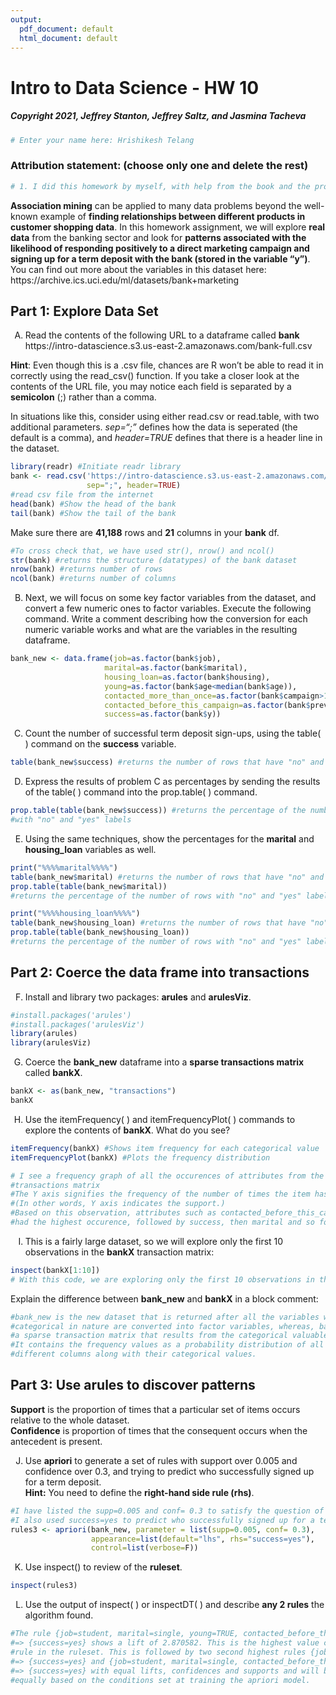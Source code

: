 ```yaml
---
output:
  pdf_document: default
  html_document: default
---
```

# Intro to Data Science - HW 10

##### Copyright 2021, Jeffrey Stanton, Jeffrey Saltz, and Jasmina Tacheva


```r
# Enter your name here: Hrishikesh Telang
```

### Attribution statement: (choose only one and delete the rest)


```r
# 1. I did this homework by myself, with help from the book and the professor.
```

**Association mining** can be applied to many data problems beyond the well-known example of **finding relationships between different products in customer shopping data**. In this homework assignment, we will explore **real data** from the banking sector and look for **patterns associated with the likelihood of responding positively to a direct marketing campaign and signing up for a term deposit with the bank (stored in the variable “y”)**. <br>
You can find out more about the variables in this dataset here: https://archive.ics.uci.edu/ml/datasets/bank+marketing

## Part 1: Explore Data Set

A.	Read the contents of the following URL to a dataframe called **bank** <br>
https://intro-datascience.s3.us-east-2.amazonaws.com/bank-full.csv

**Hint**: Even though this is a .csv file, chances are R won’t be able to read it in correctly using the read_csv() function. If you take a closer look at the contents of the URL file, you may notice each field is separated by a **semicolon** (;) rather than a comma. 

In situations like this, consider using either read.csv or read.table, with two additional parameters. *sep=";"* defines how the data is seperated (the default is a comma), and *header=TRUE* defines that there is a header line in the dataset. 


```r
library(readr) #Initiate readr library
bank <- read.csv('https://intro-datascience.s3.us-east-2.amazonaws.com/bank-full.csv', 
                 sep=";", header=TRUE)
#read csv file from the internet
head(bank) #Show the head of the bank
tail(bank) #Show the tail of the bank
```

Make sure there are **41,188** rows and **21** columns in your **bank** df.


```r
#To cross check that, we have used str(), nrow() and ncol()
str(bank) #returns the structure (datatypes) of the bank dataset
nrow(bank) #returns number of rows
ncol(bank) #returns number of columns
```

B.	Next, we will focus on some key factor variables from the dataset, and convert a few numeric ones to factor variables. Execute the following command.  Write a comment describing how the conversion for each numeric variable works and what are the variables in the resulting dataframe.


```r
bank_new <- data.frame(job=as.factor(bank$job),
                     marital=as.factor(bank$marital),
                     housing_loan=as.factor(bank$housing),
                     young=as.factor(bank$age<median(bank$age)),
                     contacted_more_than_once=as.factor(bank$campaign>1),
                     contacted_before_this_campaign=as.factor(bank$previous<0),
                     success=as.factor(bank$y))
```

C.	Count the number of successful term deposit sign-ups, using the table( ) command on the **success** variable.


```r
table(bank_new$success) #returns the number of rows that have "no" and "yes" labels
```

D.	Express the results of problem C as percentages by sending the results of the table( ) command into the prop.table( ) command.


```r
prop.table(table(bank_new$success)) #returns the percentage of the number of rows
#with "no" and "yes" labels
```

E.	Using the same techniques, show the percentages for the **marital** and **housing_loan** variables as well.


```r
print("%%%%marital%%%%")
table(bank_new$marital) #returns the number of rows that have "no" and "yes" labels
prop.table(table(bank_new$marital))
#returns the percentage of the number of rows with "no" and "yes" labels

print("%%%%housing_loan%%%%")
table(bank_new$housing_loan) #returns the number of rows that have "no" and "yes" labels
prop.table(table(bank_new$housing_loan))
#returns the percentage of the number of rows with "no" and "yes" labels
```

## Part 2: Coerce the data frame into transactions

F.	Install and library two packages: **arules** and **arulesViz**.


```r
#install.packages('arules')
#install.packages('arulesViz')
library(arules)
library(arulesViz)
```

G.	Coerce the **bank_new** dataframe into a **sparse transactions matrix** called **bankX**.


```r
bankX <- as(bank_new, "transactions")
bankX
```

H.	Use the itemFrequency( ) and itemFrequencyPlot( ) commands to explore the contents of **bankX**. What do you see?


```r
itemFrequency(bankX) #Shows item frequency for each categorical value
itemFrequencyPlot(bankX) #Plots the frequency distribution

# I see a frequency graph of all the occurences of attributes from the sparse 
#transactions matrix
#The Y axis signifies the frequency of the number of times the item has been selected.
#(In other words, Y axis indicates the support.)
#Based on this observation, attributes such as contacted_before_this_campaign has 
#had the highest occurence, followed by success, then marital and so forth.
```

I.	This is a fairly large dataset, so we will explore only the first 10 observations in the **bankX** transaction matrix: 


```r
inspect(bankX[1:10]) 
# With this code, we are exploring only the first 10 observations in the 'bankX' transaction matrix
```

Explain the difference between **bank_new** and **bankX** in a block comment:

```r
#bank_new is the new dataset that is returned after all the variables which looked
#categorical in nature are converted into factor variables, whereas, bankX is the
#a sparse transaction matrix that results from the categorical valuables of bank_new.
#It contains the frequency values as a probability distribution of all the 
#different columns along with their categorical values. 
```

## Part 3: Use arules to discover patterns

**Support** is the proportion of times that a particular set of items occurs relative to the whole dataset. <br>
**Confidence** is proportion of times that the consequent occurs when the antecedent is present. <br>

J.	Use **apriori** to generate a set of rules with support over 0.005 and confidence over 0.3, and trying to predict who successfully signed up for a term deposit. <br>
**Hint:** You need to define the **right-hand side rule (rhs)**.


```r
#I have listed the supp=0.005 and conf= 0.3 to satisfy the question of the prompt.
#I also used success=yes to predict who successfully signed up for a term deposit.
rules3 <- apriori(bank_new, parameter = list(supp=0.005, conf= 0.3), 
                  appearance=list(default="lhs", rhs="success=yes"), 
                  control=list(verbose=F))
```

K.	Use inspect() to review of the **ruleset**. 


```r
inspect(rules3)
```

L.	Use the output of inspect( ) or inspectDT( ) and describe **any 2 rules** the algorithm found.  


```r
#The rule {job=student, marital=single, young=TRUE, contacted_before_this_campaign=FALSE} 
#=> {success=yes} shows a lift of 2.870582. This is the highest value computed for the given
#rule in the ruleset. This is followed by two second highest rules {job=student, marital=single} 
#=> {success=yes} and {job=student, marital=single, contacted_before_this_campaign=FALSE} 
#=> {success=yes} with equal lifts, confidences and supports and will be treated 
#equally based on the conditions set at training the apriori model.
```
